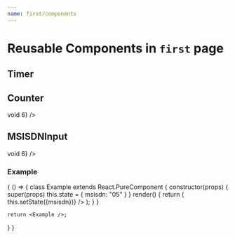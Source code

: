 ```yaml
---
name: first/components
---
```


# Reusable Components in `first` page


## Timer

<Playground>
  <Timer duration={30} />
</Playground>

## Counter

<Playground>
  <Counter 
    from={0}
    to={100}
    className=""
    interval={30}
    onEnd={() => void 6} />
</Playground>

<PropsTable of={Counter} />

## MSISDNInput

<Playground>
  <MSISDNInput 
    msisdn="05"
    isValid={false}
    maxLength={10}
    onChange={() => void 6} />
</Playground>

<PropsTable of={MSISDNInput} />

### Example

<Playground>
  { ()  => {
      class Example extends React.PureComponent {
        constructor(props) {
          super(props)
          this.state = {
            msisdn: "05"
          }
        }
        render() {
          return (
            <MSISDNInput 
              msisdn={this.state.msisdn}
              isValid={this.state.msisdn.length == 8}
              maxLength={8}
              onChange={(msisdn) => this.setState({msisdn})} />
          );
        }
      }

    return <Example />;
  } }
</Playground>

